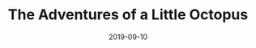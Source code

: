 ---
cover: "./adventures.PNG"
date: "2019-09-10"
title: "The Adventures of a Little Octopus"
defer: false
slug: "/little-octopus"
areas:
  -  .

---